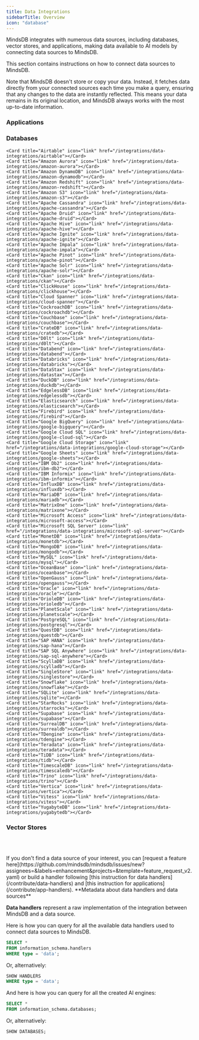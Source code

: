 ```yaml
---
title: Data Integrations
sidebarTitle: Overview
icon: "database"
---
```


MindsDB integrates with numerous data sources, including databases, vector stores, and applications, making data available to AI models by connecting data sources to MindsDB.

<Info>
This section contains instructions on how to connect data sources to MindsDB.

Note that MindsDB doesn't store or copy your data. Instead, it fetches data directly from your connected sources each time you make a query, ensuring that any changes to the data are instantly reflected. This means your data remains in its original location, and MindsDB always works with the most up-to-date information.
</Info>

### Applications

<CardGroup cols={4}>
    <Card title="Binance" icon="diamond" href="/integrations/app-integrations/binance"></Card>
    <Card title="Confluence" icon="confluence" href="/integrations/app-integrations/confluence"></Card>
    <Card title="Docker Hub" icon="docker" href="/integrations/app-integrations/dockerhub"></Card>
    <Card title="Email" icon="at" href="/integrations/app-integrations/email"></Card>
    <Card title="GitHub" icon="github" href="/integrations/app-integrations/github"></Card>
    <Card title="GitLab" icon="gitlab" href="/integrations/app-integrations/gitlab"></Card>
    <Card title="Gmail" icon="envelope" href="/integrations/app-integrations/gmail"></Card>
    <Card title="Google Calendar" icon="calendar" href="/integrations/app-integrations/google-calendar"></Card>
    <Card title="Google Analytics" icon="chart-column" href="/integrations/app-integrations/google-analytics"></Card>
    <Card title="Hacker News" icon="square-hacker-news" href="/integrations/app-integrations/hackernews"></Card>
    <Card title="Instatus" icon="signal" href="/integrations/app-integrations/instatus"></Card>
    <Card title="Intercom" icon="intercom" href="/integrations/app-integrations/intercom"></Card>
    <Card title="MediaWiki" icon="certificate" href="/integrations/app-integrations/mediawiki"></Card>
    <Card title="Microsoft Teams" icon="people-group" href="/app-integrations/microsoft-teams"></Card>
    <Card title="News API" icon="people-group" href="/app-integrations/newsapi"></Card>
    <Card title="PayPal" icon="paypal" href="/integrations/app-integrations/paypal"></Card>
    <Card title="Plaid" icon="stroopwafel" href="/integrations/app-integrations/plaid"></Card>
    <Card title="PyPI" icon="cube" href="/integrations/app-integrations/pypi"></Card>
    <Card title="Reddit" icon="reddit" href="/integrations/app-integrations/reddit"></Card>
    <Card title="Sendinblue" icon="link" href="/integrations/app-integrations/sendinblue"></Card>
    <Card title="Shopify" icon="shopify" href="/integrations/app-integrations/shopify"></Card>
    <Card title="Slack" icon="slack" href="/integrations/app-integrations/slack"></Card>
    <Card title="Strapi" icon="rocket" href="/integrations/app-integrations/strapi"></Card>
    <Card title="Stripe" icon="stripe-s" href="/integrations/app-integrations/stripe"></Card>
    <Card title="Symbl" icon="symbl" href="/integrations/app-integrations/symbl"></Card>
    <Card title="Twitter" icon="twitter" href="/integrations/app-integrations/twitter"></Card>
    <Card title="Web Crawler" icon="globe" href="/integrations/app-integrations/web-crawler"></Card>
    <Card title="YouTube" icon="youtube" href="/integrations/app-integrations/youtube"></Card>
</CardGroup>

### Databases

<CardGroup cols={4}>

    <Card title="Airtable" icon="link" href="/integrations/data-integrations/airtable"></Card>
    <Card title="Amazon Aurora" icon="link" href="/integrations/data-integrations/amazon-aurora"></Card>
    <Card title="Amazon DynamoDB" icon="link" href="/integrations/data-integrations/amazon-dynamodb"></Card>
    <Card title="Amazon Redshift" icon="link" href="/integrations/data-integrations/amazon-redshift"></Card>
    <Card title="Amazon S3" icon="link" href="/integrations/data-integrations/amazon-s3"></Card>
    <Card title="Apache Cassandra" icon="link" href="/integrations/data-integrations/apache-cassandra"></Card>
    <Card title="Apache Druid" icon="link" href="/integrations/data-integrations/apache-druid"></Card>
    <Card title="Apache Hive" icon="link" href="/integrations/data-integrations/apache-hive"></Card>
    <Card title="Apache Ignite" icon="link" href="/integrations/data-integrations/apache-ignite"></Card>
    <Card title="Apache Impala" icon="link" href="/integrations/data-integrations/apache-impala"></Card>
    <Card title="Apache Pinot" icon="link" href="/integrations/data-integrations/apache-pinot"></Card>
    <Card title="Apache Solr" icon="link" href="/integrations/data-integrations/apache-solr"></Card>
    <Card title="Ckan" icon="link" href="/integrations/data-integrations/ckan"></Card>
    <Card title="ClickHouse" icon="link" href="/integrations/data-integrations/clickhouse"></Card>
    <Card title="Cloud Spanner" icon="link" href="/integrations/data-integrations/cloud-spanner"></Card>
    <Card title="CockroachDB" icon="link" href="/integrations/data-integrations/cockroachdb"></Card>
    <Card title="Couchbase" icon="link" href="/integrations/data-integrations/couchbase"></Card>
    <Card title="CrateDB" icon="link" href="/integrations/data-integrations/cratedb"></Card>
    <Card title="D0lt" icon="link" href="/integrations/data-integrations/d0lt"></Card>
    <Card title="Databend" icon="link" href="/integrations/data-integrations/databend"></Card>
    <Card title="Databricks" icon="link" href="/integrations/data-integrations/databricks"></Card>
    <Card title="DataStax" icon="link" href="/integrations/data-integrations/datastax"></Card>
    <Card title="DuckDB" icon="link" href="/integrations/data-integrations/duckdb"></Card>
    <Card title="EdgelessDB" icon="link" href="/integrations/data-integrations/edgelessdb"></Card>
    <Card title="Elasticsearch" icon="link" href="/integrations/data-integrations/elasticsearch"></Card>
    <Card title="Firebird" icon="link" href="/integrations/data-integrations/firebird"></Card>
    <Card title="Google BigQuery" icon="link" href="/integrations/data-integrations/google-bigquery"></Card>
    <Card title="Google Cloud SQL" icon="link" href="/integrations/data-integrations/google-cloud-sql"></Card>
    <Card title="Google Cloud Storage" icon="link" href="/integrations/data-integrations/google-cloud-storage"></Card>
    <Card title="Google Sheets" icon="link" href="/integrations/data-integrations/google-sheets"></Card>
    <Card title="IBM Db2" icon="link" href="/integrations/data-integrations/ibm-db2"></Card>
    <Card title="IBM Informix" icon="link" href="/integrations/data-integrations/ibm-informix"></Card>
    <Card title="InfluxDB" icon="link" href="/integrations/data-integrations/influxdb"></Card>
    <Card title="MariaDB" icon="link" href="/integrations/data-integrations/mariadb"></Card>
    <Card title="MatrixOne" icon="link" href="/integrations/data-integrations/matrixone"></Card>
    <Card title="Microsoft Access" icon="link" href="/integrations/data-integrations/microsoft-access"></Card>
    <Card title="Microsoft SQL Server" icon="link" href="/integrations/data-integrations/microsoft-sql-server"></Card>
    <Card title="MonetDB" icon="link" href="/integrations/data-integrations/monetdb"></Card>
    <Card title="MongoDB" icon="link" href="/integrations/data-integrations/mongodb"></Card>
    <Card title="MySQL" icon="link" href="/integrations/data-integrations/mysql"></Card>
    <Card title="OceanBase" icon="link" href="/integrations/data-integrations/oceanbase"></Card>
    <Card title="OpenGauss" icon="link" href="/integrations/data-integrations/opengauss"></Card>
    <Card title="Oracle" icon="link" href="/integrations/data-integrations/oracle"></Card>
    <Card title="OrioleDB" icon="link" href="/integrations/data-integrations/orioledb"></Card>
    <Card title="PlanetScale" icon="link" href="/integrations/data-integrations/planetscale"></Card>
    <Card title="PostgreSQL" icon="link" href="/integrations/data-integrations/postgresql"></Card>
    <Card title="QuestDB" icon="link" href="/integrations/data-integrations/questdb"></Card>
    <Card title="SAP HANA" icon="link" href="/integrations/data-integrations/sap-hana"></Card>
    <Card title="SAP SQL Anywhere" icon="link" href="/integrations/data-integrations/sap-sql-anywhere"></Card>
    <Card title="ScyllaDB" icon="link" href="/integrations/data-integrations/scylladb"></Card>
    <Card title="SingleStore" icon="link" href="/integrations/data-integrations/singlestore"></Card>
    <Card title="Snowflake" icon="link" href="/integrations/data-integrations/snowflake"></Card>
    <Card title="SQLite" icon="link" href="/integrations/data-integrations/sqlite"></Card>
    <Card title="StarRocks" icon="link" href="/integrations/data-integrations/starrocks"></Card>
    <Card title="Supabase" icon="link" href="/integrations/data-integrations/supabase"></Card>
    <Card title="SurrealDB" icon="link" href="/integrations/data-integrations/surrealdb"></Card>
    <Card title="TDengine" icon="link" href="/integrations/data-integrations/tdengine"></Card>
    <Card title="Teradata" icon="link" href="/integrations/data-integrations/teradata"></Card>
    <Card title="TiDB" icon="link" href="/integrations/data-integrations/tidb"></Card>
    <Card title="TimescaleDB" icon="link" href="/integrations/data-integrations/timescaledb"></Card>
    <Card title="Trino" icon="link" href="/integrations/data-integrations/trino"></Card>
    <Card title="Vertica" icon="link" href="/integrations/data-integrations/vertica"></Card>
    <Card title="Vitess" icon="link" href="/integrations/data-integrations/vitess"></Card>
    <Card title="YugabyteDB" icon="link" href="/integrations/data-integrations/yugabytedb"></Card>

</CardGroup>

### Vector Stores

<CardGroup cols={4}>
    <Card title="ChromaDB" icon="link" href="/integrations/vector-db-integrations/chromadb"></Card>
    <Card title="PGVector" icon="link" href="/integrations/vector-db-integrations/pgvector"></Card>
    <Card title="PineCone" icon="link" href="/integrations/vector-db-integrations/pinecone"></Card>
    <Card title="Weaviate" icon="link" href="/integrations/vector-db-integrations/weaviate"></Card>
</CardGroup>

<br></br>

<Tip>
If you don't find a data source of your interest, you can [request a feature here](https://github.com/mindsdb/mindsdb/issues/new?assignees=&labels=enhancement&projects=&template=feature_request_v2.yaml) or build a handler following [this instruction for data handlers](/contribute/data-handlers) and [this instruction for applications](/contribute/app-handlers).
</Tip>

<Info>
**Metadata about data handlers and data sources**

**Data handlers** represent a raw implementation of the integration between MindsDB and a data source.

Here is how you can query for all the available data handlers used to connect data sources to MindsDB.

  ```sql
  SELECT *
  FROM information_schema.handlers
  WHERE type = 'data';
  ```

  Or, alternatively:

  ```sql
  SHOW HANDLERS
  WHERE type = 'data';
  ```

And here is how you can query for all the created AI engines:

  ```sql
  SELECT *
  FROM information_schema.databases;
  ```

  Or, alternatively:

  ```sql
  SHOW DATABASES;
  ```
</Info>

